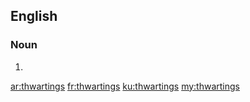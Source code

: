 ==English==

===Noun===
{{head|en}}

# {{plural of|thwarting}}

[[ar:thwartings]]
[[fr:thwartings]]
[[ku:thwartings]]
[[my:thwartings]]